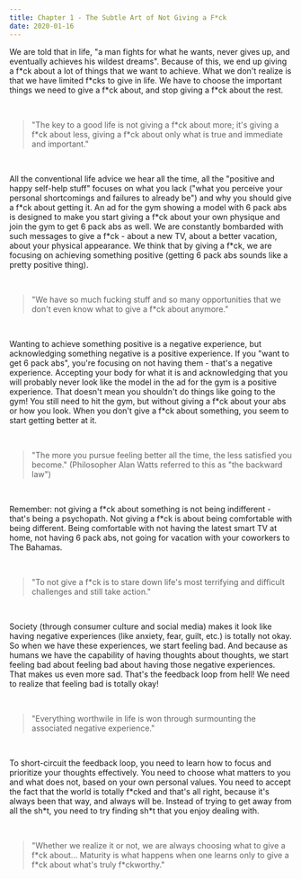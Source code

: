 ```yaml
---
title: Chapter 1 - The Subtle Art of Not Giving a F*ck
date: 2020-01-16
---
```


We are told that in life, "a man fights for what he wants, never gives up, and eventually achieves his wildest dreams". Because of this, we end up giving a f\*ck about a lot of things that we want to achieve. What we don't realize is that we have limited f\*cks to give in life. We have to choose the important things we need to give a f\*ck about, and stop giving a f\*ck about the rest.

<br />

> "The key to a good life is not giving a f\*ck about more; it's giving a f\*ck about less, giving a f\*ck about only what is true and immediate and important."

<br />

All the conventional life advice we hear all the time, all the "positive and happy self-help stuff" focuses on what you lack ("what you perceive your personal shortcomings and failures to already be") and why you should give a f\*ck about getting it. An ad for the gym showing a model with 6 pack abs is designed to make you start giving a f\*ck about your own physique and join the gym to get 6 pack abs as well. We are constantly bombarded with such messages to give a f\*ck - about a new TV, about a better vacation, about your physical appearance. We think that by giving a f\*ck, we are focusing on achieving something positive (getting 6 pack abs sounds like a pretty positive thing).

<br />

> "We have so much fucking stuff and so many opportunities that we don't even know what to give a f\*ck about anymore."

<br />

Wanting to achieve something positive is a negative experience, but acknowledging something negative is a positive experience. If you "want to get 6 pack abs", you're focusing on not having them - that's a negative experience. Accepting your body for what it is and acknowledging that you will probably never look like the model in the ad for the gym is a positive experience. That doesn't mean you shouldn't do things like going to the gym! You still need to hit the gym, but without giving a f\*ck about your abs or how you look. When you don't give a f\*ck about something, you seem to start getting better at it.

<br />

> "The more you pursue feeling better all the time, the less satisfied you become." (Philosopher Alan Watts referred to this as "the backward law")

<br />

Remember: not giving a f\*ck about something is not being indifferent - that's being a psychopath. Not giving a f\*ck is about being comfortable with being different. Being comfortable with not having the latest smart TV at home, not having 6 pack abs, not going for vacation with your coworkers to The Bahamas.

<br />

> "To not give a f\*ck is to stare down life's most terrifying and difficult challenges and still take action."

<br />

Society (through consumer culture and social media) makes it look like having negative experiences (like anxiety, fear, guilt, etc.) is totally not okay. So when we have these experiences, we start feeling bad. And because as humans we have the capability of having thoughts about thoughts, we start feeling bad about feeling bad about having those negative experiences. That makes us even more sad. That's the feedback loop from hell! We need to realize that feeling bad is totally okay!

<br />

> "Everything worthwile in life is won through surmounting the associated negative experience."

<br />

To short-circuit the feedback loop, you need to learn how to focus and prioritize your thoughts effectively. You need to choose what matters to you and what does not, based on your own personal values. You need to accept the fact that the world is totally f\*cked and that's all right, because it's always been that way, and always will be. Instead of trying to get away from all the sh\*t, you need to try finding sh\*t that you enjoy dealing with.

<br />

> "Whether we realize it or not, we are always choosing what to give a f\*ck about... Maturity is what happens when one learns only to give a f\*ck about what's truly f\*ckworthy."